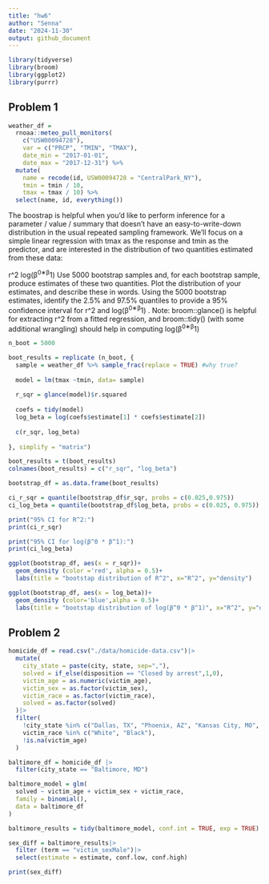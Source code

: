 ```yaml
---
title: "hw6"
author: "Senna"
date: "2024-11-30"
output: github_document
---
```


```r
library(tidyverse)
library(broom)
library(ggplot2)
library(purrr)
```



## Problem 1
```r
weather_df = 
  rnoaa::meteo_pull_monitors(
    c("USW00094728"),
    var = c("PRCP", "TMIN", "TMAX"), 
    date_min = "2017-01-01",
    date_max = "2017-12-31") %>%
  mutate(
    name = recode(id, USW00094728 = "CentralPark_NY"),
    tmin = tmin / 10,
    tmax = tmax / 10) %>%
  select(name, id, everything())
```
The boostrap is helpful when you’d like to perform inference for a parameter / value / summary that doesn’t have an easy-to-write-down distribution in the usual repeated sampling framework. We’ll focus on a simple linear regression with tmax as the response and tmin as the predictor, and are interested in the distribution of two quantities estimated from these data:

r^2
log(β^0∗β^1)
Use 5000 bootstrap samples and, for each bootstrap sample, produce estimates of these two quantities. Plot the distribution of your estimates, and describe these in words. Using the 5000 bootstrap estimates, identify the 2.5% and 97.5% quantiles to provide a 95% confidence interval for r^2
 and log(β^0∗β^1)
. Note: broom::glance() is helpful for extracting r^2
 from a fitted regression, and broom::tidy() (with some additional wrangling) should help in computing log(β^0∗β^1)

```r
n_boot = 5000

boot_results = replicate (n_boot, {
  sample = weather_df %>% sample_frac(replace = TRUE) #why true?
  
  model = lm(tmax ~tmin, data= sample)
  
  r_sqr = glance(model)$r.squared
  
  coefs = tidy(model)
  log_beta = log(coefs$estimate[1] * coefs$estimate[2])
  
  c(r_sqr, log_beta)
  
}, simplify = "matrix")

boot_results = t(boot_results)
colnames(boot_results) = c("r_sqr", "log_beta")

bootstrap_df = as.data.frame(boot_results)
```

```r
ci_r_sqr = quantile(bootstrap_df$r_sqr, probs = c(0.025,0.975))
ci_log_beta = quantile(bootstrap_df$log_beta, probs = c(0.025, 0.975))

print("95% CI for R^2:")
print(ci_r_sqr)

print("95% CI for log(β^0 * β^1):")
print(ci_log_beta)

```
```r
ggplot(bootstrap_df, aes(x = r_sqr))+
  geom_density (color ='red', alpha = 0.5)+
  labs(title = "bootstap distribution of R^2", x="R^2", y="density")

ggplot(bootstrap_df, aes(x = log_beta))+
  geom_density (color='blue',alpha = 0.5)+
  labs(title = "bootstap distribution of log(β^0 * β^1)", x="R^2", y="density")
```


## Problem 2

```r
homicide_df = read.csv("./data/homicide-data.csv")|>
  mutate(
    city_state = paste(city, state, sep=","),
    solved = if_else(disposition == "Closed by arrest",1,0),
    victim_age = as.numeric(victim_age),
    victim_sex = as.factor(victim_sex),
    victim_race = as.factor(victim_race),
    solved = as.factor(solved)
  )|>
  filter(
    !city_state %in% c("Dallas, TX", "Phoenix, AZ", "Kansas City, MO", "Tulsa, AL"),
    victim_race %in% c("White", "Black"),
    !is.na(victim_age)
  )
```
```r
baltimore_df = homicide_df |>
  filter(city_state == "Baltimore, MD")

baltimore_model = glm(
  solved ~ victim_age + victim_sex + victim_race,
  family = binomial(),
  data = baltimore_df
)

baltimore_results = tidy(baltimore_model, conf.int = TRUE, exp = TRUE) # true true?

sex_diff = baltimore_results|>
  filter (term == "victim_sexMale")|>
  select(estimate = estimate, conf.low, conf.high)

print(sex_diff)
```








